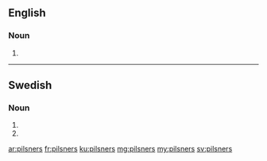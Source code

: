 ==English==

===Noun===
{{head|en|noun plural form}}

# {{plural of|pilsner|lang=en}}

----

==Swedish==

===Noun===
{{head|sv|noun form}}

# {{sv-noun-form-indef-gen-pl|pilsner}}
# {{sv-noun-form-indef-gen|pilsner}}

[[ar:pilsners]]
[[fr:pilsners]]
[[ku:pilsners]]
[[mg:pilsners]]
[[my:pilsners]]
[[sv:pilsners]]